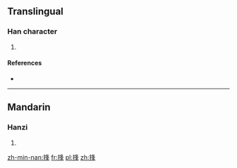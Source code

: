 ==Translingual==

===Han character===
{{Han char|rn=64|rad=手|as=07|sn=10|four=5705<sub>4</sub>|canj=手竹水十 (QHEJ)|ids=⿰[[扌]][[夆]]}}

# {{defn|Han|sort=手07}}

====References====
* {{Han ref|kx=0432.180|dkj=12120|dj=0782.090|hdz=31886.080|uh=6340|ud=25408|bh=D1CB|bd=53707}}

----

==Mandarin==

===Hanzi===
{{cmn-hanzi|pin=[[féng]] ([[feng2]])|wg=feng<sup>2</sup>}}

# {{defn|lang=cmn|sort=手07}}

[[zh-min-nan:捀]]
[[fr:捀]]
[[pl:捀]]
[[zh:捀]]